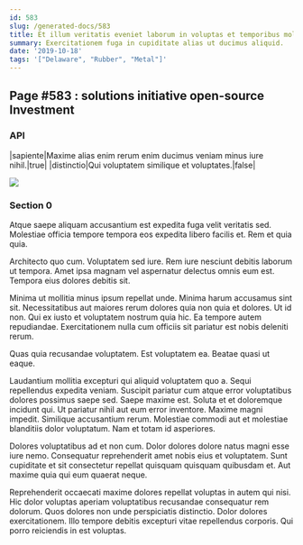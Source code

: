 ```yaml
---
id: 583
slug: /generated-docs/583
title: Et illum veritatis eveniet laborum in voluptas et temporibus molestiae.
summary: Exercitationem fuga in cupiditate alias ut ducimus aliquid.
date: '2019-10-18'
tags: '["Delaware", "Rubber", "Metal"]'
---
```

## Page #583 : solutions initiative open-source Investment

### API

|sapiente|Maxime alias enim rerum enim ducimus veniam minus iure nihil.|true|
|distinctio|Qui voluptatem similique et voluptates.|false|


![](/assets/cats-3.jpg)

### Section 0
Atque saepe aliquam accusantium est expedita fuga velit veritatis sed. Molestiae officia tempore tempora eos expedita libero facilis et. Rem et quia quia.
 Architecto quo cum. Voluptatem sed iure. Rem iure nesciunt debitis laborum ut tempora. Amet ipsa magnam vel aspernatur delectus omnis eum est. Tempora eius dolores debitis sit.
 Minima ut mollitia minus ipsum repellat unde. Minima harum accusamus sint sit. Necessitatibus aut maiores rerum dolores quia non quia et dolores. Ut id non.
Qui ex iusto et voluptatem nostrum quia hic. Ea tempore autem repudiandae. Exercitationem nulla cum officiis sit pariatur est nobis deleniti rerum.
 Quas quia recusandae voluptatem. Est voluptatem ea. Beatae quasi ut eaque.
 Laudantium mollitia excepturi qui aliquid voluptatem quo a. Sequi repellendus expedita veniam. Suscipit pariatur cum atque error voluptatibus dolores possimus saepe sed. Saepe maxime est. Soluta et et doloremque incidunt qui.
Ut pariatur nihil aut eum error inventore. Maxime magni impedit. Similique accusantium rerum. Molestiae commodi aut et molestiae blanditiis dolor voluptatum. Nam et totam id asperiores.
 Dolores voluptatibus ad et non cum. Dolor dolores dolore natus magni esse iure nemo. Consequatur reprehenderit amet nobis eius et voluptatem. Sunt cupiditate et sit consectetur repellat quisquam quisquam quibusdam et. Aut maxime quia qui eum quaerat neque.
 Reprehenderit occaecati maxime dolores repellat voluptas in autem qui nisi. Hic dolor voluptas aperiam voluptatibus recusandae consequatur rem dolorum. Quos dolores non unde perspiciatis distinctio. Dolor dolores exercitationem. Illo tempore debitis excepturi vitae repellendus corporis. Qui porro reiciendis in est voluptas.
